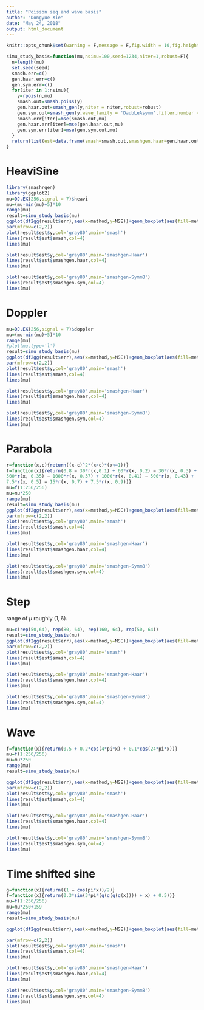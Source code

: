 ```yaml
---
title: "Poisson seq and wave basis"
author: "Dongyue Xie"
date: "May 24, 2018"
output: html_document
---
```


```r
knitr::opts_chunk$set(warning = F,message = F,fig.width = 10,fig.height = 8)
```


```r
simu_study_basis=function(mu,nsimu=100,seed=1234,niter=1,robust=F){
  n=length(mu)
  set.seed(seed)
  smash.err=c()
  gen.haar.err=c()
  gen.sym.err=c()
  for(iter in 1:nsimu){
    y=rpois(n,mu)
    smash.out=smash.poiss(y)
    gen.haar.out=smash_gen(y,niter = niter,robust=robust)
    gen.sym.out=smash_gen(y,wave_family = 'DaubLeAsymm',filter.number = 8,niter=niter,robust=robust)
    smash.err[iter]=mse(smash.out,mu)
    gen.haar.err[iter]=mse(gen.haar.out,mu)
    gen.sym.err[iter]=mse(gen.sym.out,mu)
  }
  return(list(est=data.frame(smash=smash.out,smashgen.haar=gen.haar.out,smashgen.sym=gen.sym.out,y=y),err=data.frame(smash=smash.err,smashgen.haar=gen.haar.err,smashgen.sym=gen.sym.err)))
}

```

# HeaviSine

```r
library(smashrgen)
library(ggplot2)
mu=DJ.EX(256,signal = 7)$heavi
mu=(mu-min(mu)+5)*10
range(mu)
result=simu_study_basis(mu)
ggplot(df2gg(result$err),aes(x=method,y=MSE))+geom_boxplot(aes(fill=method))+labs(x='')
par(mfrow=c(2,2))
plot(result$est$y,col='gray80',main='smash')
lines(result$est$smash,col=4)
lines(mu)

plot(result$est$y,col='gray80',main='smashgen-Haar')
lines(result$est$smashgen.haar,col=4)
lines(mu)

plot(result$est$y,col='gray80',main='smashgen-Symm8')
lines(result$est$smashgen.sym,col=4)
lines(mu)
```


# Doppler

```r
mu=DJ.EX(256,signal = 7)$doppler
mu=(mu-min(mu)+5)*10
range(mu)
#plot(mu,type='l')
result=simu_study_basis(mu)
ggplot(df2gg(result$err),aes(x=method,y=MSE))+geom_boxplot(aes(fill=method))+labs(x='')
par(mfrow=c(2,2))
plot(result$est$y,col='gray80',main='smash')
lines(result$est$smash,col=4)
lines(mu)

plot(result$est$y,col='gray80',main='smashgen-Haar')
lines(result$est$smashgen.haar,col=4)
lines(mu)

plot(result$est$y,col='gray80',main='smashgen-Symm8')
lines(result$est$smashgen.sym,col=4)
lines(mu)
```



# Parabola

```r
r=function(x,c){return((x-c)^2*(x>c)*(x<=1))}
f=function(x){return(0.8 − 30*r(x,0.1) + 60*r(x, 0.2) − 30*r(x, 0.3) +
500*r(x, 0.35) − 1000*r(x, 0.37) + 1000*r(x, 0.41) − 500*r(x, 0.43) +
7.5*r(x, 0.5) − 15*r(x, 0.7) + 7.5*r(x, 0.9))}
mu=f(1:256/256)
mu=mu*250
range(mu)
result=simu_study_basis(mu)
ggplot(df2gg(result$err),aes(x=method,y=MSE))+geom_boxplot(aes(fill=method))+labs(x='')
par(mfrow=c(2,2))
plot(result$est$y,col='gray80',main='smash')
lines(result$est$smash,col=4)
lines(mu)

plot(result$est$y,col='gray80',main='smashgen-Haar')
lines(result$est$smashgen.haar,col=4)
lines(mu)

plot(result$est$y,col='gray80',main='smashgen-Symm8')
lines(result$est$smashgen.sym,col=4)
lines(mu)
```


# Step

range of $\mu$ roughly $(1,6)$.
```r
mu=c(rep(50,64), rep(80, 64), rep(160, 64), rep(50, 64))
result=simu_study_basis(mu)
ggplot(df2gg(result$err),aes(x=method,y=MSE))+geom_boxplot(aes(fill=method))+labs(x='')
par(mfrow=c(2,2))
plot(result$est$y,col='gray80',main='smash')
lines(result$est$smash,col=4)
lines(mu)

plot(result$est$y,col='gray80',main='smashgen-Haar')
lines(result$est$smashgen.haar,col=4)
lines(mu)

plot(result$est$y,col='gray80',main='smashgen-Symm8')
lines(result$est$smashgen.sym,col=4)
lines(mu)
```



# Wave


```r
f=function(x){return(0.5 + 0.2*cos(4*pi*x) + 0.1*cos(24*pi*x))}
mu=f(1:256/256)
mu=mu*250
range(mu)
result=simu_study_basis(mu)

ggplot(df2gg(result$err),aes(x=method,y=MSE))+geom_boxplot(aes(fill=method))+labs(x='')
par(mfrow=c(2,2))
plot(result$est$y,col='gray80',main='smash')
lines(result$est$smash,col=4)
lines(mu)

plot(result$est$y,col='gray80',main='smashgen-Haar')
lines(result$est$smashgen.haar,col=4)
lines(mu)

plot(result$est$y,col='gray80',main='smashgen-Symm8')
lines(result$est$smashgen.sym,col=4)
lines(mu)
```



# Time shifted sine


```r
g=function(x){return((1 − cos(pi*x))/2)}
f=function(x){return(0.3*sin(3*pi*(g(g(g(g(x)))) + x) + 0.5))}
mu=f(1:256/256)
mu=mu*250+159
range(mu)
result=simu_study_basis(mu)

ggplot(df2gg(result$err),aes(x=method,y=MSE))+geom_boxplot(aes(fill=method))+labs(x='')

par(mfrow=c(2,2))
plot(result$est$y,col='gray80',main='smash')
lines(result$est$smash,col=4)
lines(mu)

plot(result$est$y,col='gray80',main='smashgen-Haar')
lines(result$est$smashgen.haar,col=4)
lines(mu)

plot(result$est$y,col='gray80',main='smashgen-Symm8')
lines(result$est$smashgen.sym,col=4)
lines(mu)
```





